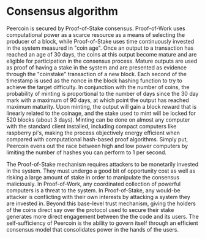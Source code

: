<!-- KEYWORDS: consensus, distribution, proof-of-stake, proof-of-work  -->
# Consensus algorithm

Peercoin is secured by Proof-of-Stake consensus. Proof-of-Work uses computational power as a scarce resource as a means of selecting the producer of a block, while Proof-of-Stake uses time continuously invested in the system measured in "coin age". Once an output to a transaction has reached an age of 30 days, the coins at this output become mature and are eligible for participation in the consensus process. Mature outputs are used as proof of having a stake in the system and are presented as evidence through the "coinstake" transaction of a new block. Each second of the timestamp is used as the nonce in the block hashing function to try to achieve the target difficulty. In conjunction with the number of coins, the probability of minting is proportional to the number of days since the 30 day mark with a maximum of 90 days, at which point the output has reached maximum maturity. Upon minting, the output will gain a block reward that is linearly related to the coinage, and the stake used to mint will be locked for 520 blocks (about 3 days). Minting can be done on almost any computer with the standard client installed, including compact computers like raspberry pi's, making the process objectively energy efficient when compared with computational hash-based proof algorithms. Simply put, Peercoin evens out the race between high and low power computers by limiting the number of hashes you can perform to 1 per second.

The Proof-of-Stake mechanism requires attackers to be monetarily invested in the system. They must undergo a good bit of opportunity cost as well as risking a large amount of stake in order to manipulate the consensus maliciously. In Proof-of-Work, any coordinated collection of powerful computers is a threat to the system. In Proof-of-Stake, any would-be attacker is conflicting with their own interests by attacking a system they are invested in. Beyond this base-level trust mechanism, giving the holders of the coins direct say over the protocol used to secure their stake generates more direct engagement between the the code and its users. The self-sufficiency of Peercoin is the ability to govern itself through an efficient consensus model that consolidates power in the hands of the users.